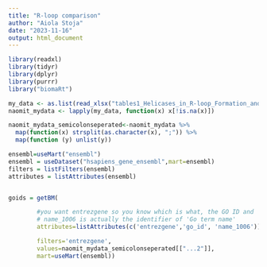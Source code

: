 ```yaml
---
title: "R-loop comparison"
author: "Aiola Stoja"
date: "2023-11-16"
output: html_document
---
```


```r

library(readxl)
library(tidyr)
library(dplyr)
library(purrr)
library("biomaRt")

```


```r

my_data <- as.list(read_xlsx("tables1_Helicases_in_R-loop_Formation_and_Resolution.xlsx"))
naomit_mydata <- lapply(my_data, function(x) x[!is.na(x)])

naomit_mydata_semicolonseperated<-naomit_mydata %>%
  map(function(x) strsplit(as.character(x), ";")) %>%
  map(function (y) unlist(y))


```


```r

ensembl=useMart("ensembl")
ensembl = useDataset("hsapiens_gene_ensembl",mart=ensembl)
filters = listFilters(ensembl)
attributes = listAttributes(ensembl)


goids = getBM(

        #you want entrezgene so you know which is what, the GO ID and
        # name_1006 is actually the identifier of 'Go term name'
        attributes=listAttributes(c('entrezgene','go_id', 'name_1006')), 

        filters='entrezgene', 
        values=naomit_mydata_semicolonseperated[["...2"]], 
        mart=useMart(ensembl))


```

